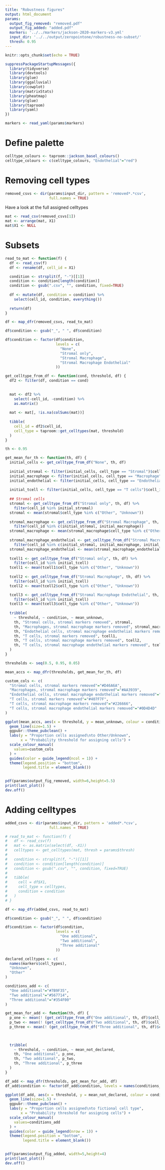 ```yaml
---
title: "Robustness figures"
output: html_document
params:
  output_fig_removed: "removed.pdf"
  output_fig_added: "added.pdf"
  markers: '../../markers/jackson-2020-markers-v3.yml'
  input_dir: '../../output/zeropointone/robustness-no-subset/'
  thresh: 0.95
---
```


```r
knitr::opts_chunk$set(echo = TRUE)

suppressPackageStartupMessages({
  library(tidyverse)
  library(devtools)
  library(glue)
  library(ggalluvial)
  library(cowplot)
  library(matrixStats) 
  library(pheatmap)
  library(glue)
  library(taproom)
  library(yaml)
})

```

```r
markers <- read_yaml(params$markers)
```


# Define palette

```r
celltype_colours <- taproom::jackson_basel_colours()
celltype_colours <- c(celltype_colours, "Endothelial"="red")
```


# Removing cell types

```r
removed_csvs <- dir(params$input_dir, pattern = 'removed*.*csv', 
                    full.names = TRUE)
```


Have a look at the full assigned celltypes
```r
mat <- read_csv(removed_csvs[1])
mat <- arrange(mat, X1)
mat$X1 <- NULL
```



# Subsets

```r
read_to_mat <- function(f) {
  df <- read_csv(f)
  df <- rename(df, cell_id = X1)

  condition <- strsplit(f, "-")[[1]]
  condition <- condition[length(condition)]
  condition <- gsub(".csv", "", condition, fixed=TRUE)
 
  df <- mutate(df, condition = condition) %>% 
    select(cell_id, condition, everything())
  
  return(df)
}
```

```r
df <- map_dfr(removed_csvs, read_to_mat)

df$condition <- gsub("_", " ", df$condition)

df$condition <- factor(df$condition,
                       levels = c(
                         "None",
                         "Stromal only",
                         "Stromal Macrophage",
                         "Stromal Macrophage Endothelial"
                       ))
```

```r
get_celltype_from_df <- function(cond, threshold, df) {
  df2 <- filter(df, condition == cond) 
  
  
  mat <- df2 %>% 
    select(-cell_id, -condition) %>% 
    as.matrix()
  
  mat <- mat[, !is.na(colSums(mat))]
  
  tibble(
    cell_id = df2$cell_id,
    cell_type = taproom::get_celltypes(mat, threshold)
  )
}
```


```r
th <- 0.95

get_mean_for_th <- function(th, df) {
  initial_cells <- get_celltype_from_df("None", th, df)
  
  initial_stromal <- filter(initial_cells, cell_type == "Stromal")$cell_id
  initial_macrophage <- filter(initial_cells, cell_type == "Macrophage")$cell_id
  initial_endothelial <- filter(initial_cells, cell_type == "Endothelial")$cell_id
  
  initial_tcell <- filter(initial_cells, cell_type == "T cells")$cell_id
  
  ## Stromal cells
  stromal <- get_celltype_from_df("Stromal only", th, df) %>% 
    filter(cell_id %in% initial_stromal) 
  stromal <- mean(stromal$cell_type %in% c("Other", "Unknown"))
  
  stromal_macrophage <- get_celltype_from_df("Stromal Macrophage", th, df) %>% 
    filter(cell_id %in% c(initial_stromal, initial_macrophage)) 
  stromal_macrophage <- mean(stromal_macrophage$cell_type %in% c("Other", "Unknown"))
  
  stromal_macrophage_endothelial <- get_celltype_from_df("Stromal Macrophage Endothelial", th, df) %>% 
    filter(cell_id %in% c(initial_stromal, initial_macrophage, initial_endothelial)) 
  stromal_macrophage_endothelial <- mean(stromal_macrophage_endothelial$cell_type %in% c("Other", "Unknown"))
  
  tcell1 <- get_celltype_from_df("Stromal only", th, df) %>% 
    filter(cell_id %in% initial_tcell)
  tcell1 <- mean(tcell1$cell_type %in% c("Other", "Unknown"))
  
  tcell2 <- get_celltype_from_df("Stromal Macrophage", th, df) %>% 
    filter(cell_id %in% initial_tcell)
  tcell2 <- mean(tcell2$cell_type %in% c("Other", "Unknown"))

  tcell3 <- get_celltype_from_df("Stromal Macrophage Endothelial", th, df) %>% 
    filter(cell_id %in% initial_tcell)
  tcell3 <- mean(tcell3$cell_type %in% c("Other", "Unknown"))
  
  tribble(
    ~ threshold, ~ condition, ~ mean_unknown,
    th, "Stromal cells, stromal markers removed", stromal,
    th, "Macrophages, stromal macrophage markers removed", stromal_macrophage,
    th, "Endothelial cells, stromal macrophage endothelial markers removed", stromal_macrophage_endothelial,
    th, "T cells, stromal markers removed", tcell1,
    th, "T cells, stromal macrophage markers removed", tcell2,
    th, "T cells, stromal macrophage endothelial markers removed", tcell3
  )
}

```

```r
thresholds <- seq(0.5, 0.95, 0.05)

mean_accs <- map_dfr(thresholds, get_mean_for_th, df)
```

```r
custom_cols <- c(
  "Stromal cells, stromal markers removed"="#D46A6A",
  "Macrophages, stromal macrophage markers removed"="#AA3939",
  "Endothelial cells, stromal macrophage endothelial markers removed"="#801515",
  "T cells, stromal markers removed"="#407F7F",
  "T cells, stromal macrophage markers removed"="#226666",
  "T cells, stromal macrophage endothelial markers removed"="#0D4D4D"
)
```


```r
ggplot(mean_accs, aes(x = threshold, y = mean_unknown, colour = condition)) +
  geom_line(size=1.5) +
  ggpubr::theme_pubclean() +
  labs(y = "Proportion cells assigned\nto Other/Unknown",
       x = "Probability threshold for assigning cells") +
  scale_colour_manual(
    values=custom_cols
  ) +
  guides(color = guide_legend(ncol = 1)) +
  theme(legend.position = "bottom",
        legend.title = element_blank())
  
```

```r
pdf(params$output_fig_removed, width=6,height=5.5)
print(last_plot())
dev.off()
```





# Adding celltypes


```r
added_csvs <- dir(params$input_dir, pattern = 'added*.*csv', 
                    full.names = TRUE)
```

```r
# read_to_mat <- function(f) {
#   df <- read_csv(f)
#   mat <- as.matrix(select(df, -X1))
#   celltypes <- get_celltypes(mat, thresh = params$thresh)
# 
#   condition <- strsplit(f, "-")[[1]]
#   condition <- condition[length(condition)]
#   condition <- gsub(".csv", "", condition, fixed=TRUE)
#  
#   tibble(
#     cell = df$X1,
#     cell_type = celltypes,
#     condition = condition
#   ) 
# }
```

```r
df <- map_dfr(added_csvs, read_to_mat)

df$condition <- gsub("_", " ", df$condition)

df$condition <- factor(df$condition,
                       levels = c(
                         "One additional",
                         "Two additional",
                         "Three additional"
                       ))
```

```r
declared_celltypes <- c(
  names(markers$cell_types),
  "Unknown",
  "Other"
)

conditions_add <- c(
  "One additional"="#7B9F35",
  "Two additional"="#567714",
  "Three additional"="#354F00"
)
```

```r
get_mean_for_add <- function(th, df) {
  p_one <- mean(! (get_celltype_from_df("One additional", th, df)$cell_type %in% declared_celltypes) )
  p_two <- mean(! (get_celltype_from_df("Two additional", th, df)$cell_type %in% declared_celltypes) )
  p_three <- mean(! (get_celltype_from_df("Three additional", th, df)$cell_type %in% declared_celltypes) )

  
    
  tribble(
    ~ threshold, ~ condition, ~ mean_not_declared,
    th, "One additional", p_one,
    th, "Two additional", p_two,
    th, "Three additional", p_three
  )
}
```

```r
df_add <- map_dfr(thresholds, get_mean_for_add, df)
df_add$condition <- factor(df_add$condition, levels = names(conditions_add))
```

```r
ggplot(df_add, aes(x = threshold, y = mean_not_declared, colour = condition)) +
  geom_line(size=1.5) +
  ggpubr::theme_pubclean() +
  labs(y = "Proportion cells assigned\nto fictional cell type",
       x = "Probability threshold for assigning cells") +
  scale_colour_manual(
    values=conditions_add
  ) +
  guides(color = guide_legend(nrow = 1)) +
  theme(legend.position = "bottom",
        legend.title = element_blank())
  
```
```r
pdf(params$output_fig_added, width=5,height=4)
print(last_plot())
dev.off()
```
